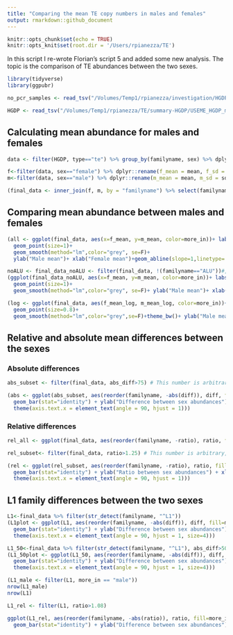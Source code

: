 ```yaml
---
title: "Comparing the mean TE copy numbers in males and females"
output: rmarkdown::github_document
---
```


```r
knitr::opts_chunk$set(echo = TRUE)
knitr::opts_knit$set(root.dir = '/Users/rpianezza/TE')
```

In this script I re-wrote Florian's script 5 and added some new analysis. The topic is the comparison of TE abundances between the two sexes.
```r
library(tidyverse)
library(ggpubr)

no_pcr_samples <- read_tsv("/Volumes/Temp1/rpianezza/investigation/HGDP-no-PCR/HGDP-only-pcr-free-samples.tsv", col_names = ("ID"))

HGDP <- read_tsv("/Volumes/Temp1/rpianezza/TE/summary-HGDP/USEME_HGDP_mq0_cutoff0.01.txt", col_names = c("ID","pop","sex","country","type","familyname","length","reads","copynumber","batch"), skip=1) %>% mutate(country = recode(country, "Oceania_(SGDP),Oceania"="Oceania")) %>% type_convert() %>% filter(!(ID %in% no_pcr_samples$ID))
```

## Calculating mean abundance for males and females

```r
data <- filter(HGDP, type=="te") %>% group_by(familyname, sex) %>% dplyr::summarise(sd=sd(copynumber), mean=mean(copynumber))

f<-filter(data, sex=="female") %>% dplyr::rename(f_mean = mean, f_sd = sd)
m<-filter(data, sex=="male") %>% dplyr::rename(m_mean = mean, m_sd = sd)

(final_data <- inner_join(f, m, by = "familyname") %>% select(familyname, f_mean, m_mean, f_sd, m_sd) %>% mutate(f_mean_log=log(f_mean), m_mean_log=log(m_mean), diff=m_mean-f_mean, abs_diff=abs(diff), ratio=case_when(diff>=0 ~ m_mean/f_mean, diff<0 ~ f_mean/m_mean), more_in=case_when(diff>=0 ~ "male", diff<0 ~ "female")) %>% arrange(desc(ratio)) %>% mutate(familyname=fct_reorder(familyname,ratio)))
```

## Comparing mean abundance between males and females

```r
(all <- ggplot(final_data, aes(x=f_mean, y=m_mean, color=more_in))+ labs(color = "More abundant in:") +
  geom_point(size=1)+
  geom_smooth(method="lm",color="grey", se=F)+ 
  ylab("Male mean")+ xlab("Female mean")+geom_abline(slope=1,linetype='dashed')+theme_bw())

noALU <- final_data_noALU <- filter(final_data, !(familyname=="ALU"))#, !(familyname=="ALR1"), !(familyname=="HSATI"))
(ggplot(final_data_noALU, aes(x=f_mean, y=m_mean, color=more_in))+ labs(color = "More abundant in:") +
  geom_point(size=1)+
  geom_smooth(method="lm",color="grey", se=F)+ ylab("Male mean")+ xlab("Female mean")+geom_abline(slope=1,linetype='dashed')+theme_bw())

(log <- ggplot(final_data, aes(f_mean_log, m_mean_log, color=more_in))+ labs(color = "More abundant in:") +
  geom_point(size=0.8)+
  geom_smooth(method="lm",color="grey",se=F)+theme_bw()+ ylab("Male mean (log)")+ xlab("Female mean (log)"))
```

## Relative and absolute mean differences between the sexes

### Absolute differences

```r
abs_subset <- filter(final_data, abs_diff>75) # This number is arbitrary, feel free to look at more/less TEs in the plot

(abs <- ggplot(abs_subset, aes(reorder(familyname, -abs(diff)), diff, fill=more_in)) + labs(fill = "More abundant in:") +
  geom_bar(stat="identity") + ylab("Difference between sex abundances") + xlab("Repetitive sequence families") +
  theme(axis.text.x = element_text(angle = 90, hjust = 1)))
```

### Relative differences

```r
rel_all <- ggplot(final_data, aes(reorder(familyname, -ratio), ratio, fill=more_in)) + labs(fill = "More abundant in:")+geom_bar(stat="identity") + ylab("Ratio between sex abundances") + xlab("Repetitive sequence families") + theme(axis.text.x=element_blank())

rel_subset<- filter(final_data, ratio>1.25) # This number is arbitrary, feel free to look at more/less TEs in the plot

(rel <- ggplot(rel_subset, aes(reorder(familyname, -ratio), ratio, fill=more_in)) + labs(fill = "More abundant in:") +
  geom_bar(stat="identity") + ylab("Ratio between sex abundances") + xlab("Repetitive sequence families") +
  theme(axis.text.x = element_text(angle = 90, hjust = 1)))
```

## L1 family differences between the two sexes

```r
L1<-final_data %>% filter(str_detect(familyname, "^L1"))
(L1plot <- ggplot(L1, aes(reorder(familyname, -abs(diff)), diff, fill=more_in)) + labs(fill = "More abundant in:") +
  geom_bar(stat="identity") + ylab("Difference between sex abundances") + xlab("LINE-1 subfamilies") +
  theme(axis.text.x = element_text(angle = 90, hjust = 1, size=4)))

L1_50<-final_data %>% filter(str_detect(familyname, "^L1"), abs_diff>50)
(L1_50plot <- ggplot(L1_50, aes(reorder(familyname, -abs(diff)), diff, fill=more_in)) + labs(fill = "More abundant in:") +
  geom_bar(stat="identity") + ylab("Difference between sex abundances") + xlab("LINE-1 subfamilies") +
  theme(axis.text.x = element_text(angle = 90, hjust = 1, size=4)))

(L1_male <- filter(L1, more_in == "male"))
nrow(L1_male)
nrow(L1)
```


```r
L1_rel <- filter(L1, ratio>1.08)

ggplot(L1_rel, aes(reorder(familyname, -abs(ratio)), ratio, fill=more_in)) + labs(fill = "More abundant in:") +
  geom_bar(stat="identity") + ylab("Difference between sex abundances") + xlab("Repetitive sequence families")
```

